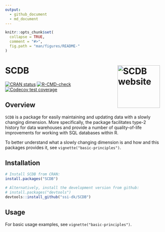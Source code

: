 ```yaml
---
output:
  - github_document
  - md_document
---
```


<!-- README.md is generated from README.Rmd. Please edit that file. -->

```r
knitr::opts_chunk$set(
  collapse = TRUE,
  comment = "#>",
  fig.path = "man/figures/README-"
)
```

# SCDB <a href="https://ssi-dk.github.io/SCDB/"><img src="man/figures/logo.png" alt="SCDB website" align="right" height="138"/></a>

<!-- badges: start -->

[![CRAN status](https://www.r-pkg.org/badges/version/SCDB)](https://CRAN.R-project.org/package=SCDB) [![R-CMD-check](https://github.com/ssi-dk/SCDB/actions/workflows/R-CMD-check.yaml/badge.svg)](https://github.com/ssi-dk/SCDB/actions/workflows/R-CMD-check.yaml) [![Codecov test coverage](https://codecov.io/gh/ssi-dk/SCDB/branch/main/graph/badge.svg)](https://app.codecov.io/gh/ssi-dk/SCDB?branch=main)

<!-- badges: end -->

## Overview

`SCDB` is a package for easily maintaining and updating data with a slowly changing dimension.
More specifically, the package facilitates type-2 history for data warehouses and provide a number of quality-of-life improvements for working with SQL databases within R.

To better understand what a slowly changing dimension is and how and this packages provides it,
see `vignette("basic-principles")`.

## Installation

```r
# Install SCDB from CRAN:
install.packages("SCDB")

# Alternatively, install the development version from github:
# install.packages("devtools")
devtools::install_github("ssi-dk/SCDB")
```

## Usage

For basic usage examples, see `vignette("basic-principles")`.

